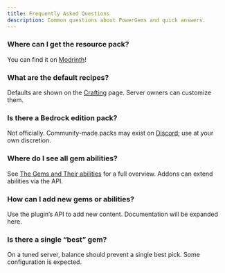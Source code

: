 ```yaml
---
title: Frequently Asked Questions
description: Common questions about PowerGems and quick answers.
---
```


### Where can I get the resource pack?

You can find it on [Modrinth](https://modrinth.com/collection/wGK8f7HI)!

### What are the default recipes?

Defaults are shown on the [Crafting](/overview/crafting) page. Server owners can customize them.

### Is there a Bedrock edition pack?

Not officially. Community-made packs may exist on [Discord](https://discord.iseal.dev); use at your own discretion.

### Where do I see all gem abilities?

See [The Gems and Their abilities](/overview/the-gems-and-their-ablities) for a full overview. Addons can extend abilities via the API.

### How can I add new gems or abilities?

Use the plugin’s API to add new content. Documentation will be expanded here.

### Is there a single “best” gem?

On a tuned server, balance should prevent a single best pick. Some configuration is expected.
